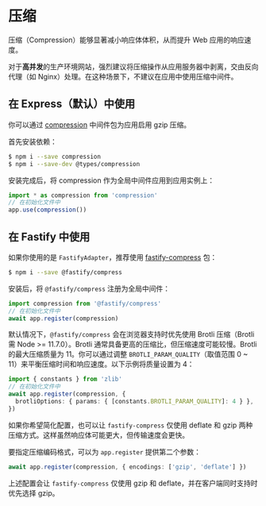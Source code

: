 # 压缩

压缩（Compression）能够显著减小响应体体积，从而提升 Web 应用的响应速度。

对于**高并发**的生产环境网站，强烈建议将压缩操作从应用服务器中剥离，交由反向代理（如 Nginx）处理。在这种场景下，不建议在应用中使用压缩中间件。

## 在 Express（默认）中使用

你可以通过 [compression](https://github.com/expressjs/compression) 中间件包为应用启用 gzip 压缩。

首先安装依赖：

```bash
$ npm i --save compression
$ npm i --save-dev @types/compression
```

安装完成后，将 compression 作为全局中间件应用到应用实例上：

```ts
import * as compression from 'compression'
// 在初始化文件中
app.use(compression())
```

## 在 Fastify 中使用

如果你使用的是 `FastifyAdapter`，推荐使用 [fastify-compress](https://github.com/fastify/fastify-compress) 包：

```bash
$ npm i --save @fastify/compress
```

安装后，将 `@fastify/compress` 注册为全局中间件：

```ts
import compression from '@fastify/compress'
// 在初始化文件中
await app.register(compression)
```

默认情况下，`@fastify/compress` 会在浏览器支持时优先使用 Brotli 压缩（Brotli 需 Node >= 11.7.0）。Brotli 通常具备更高的压缩比，但压缩速度可能较慢。Brotli 的最大压缩质量为 11。你可以通过调整 `BROTLI_PARAM_QUALITY`（取值范围 0 ~ 11）来平衡压缩时间和响应速度。以下示例将质量设置为 4：

```ts
import { constants } from 'zlib'
// 在初始化文件中
await app.register(compression, {
  brotliOptions: { params: { [constants.BROTLI_PARAM_QUALITY]: 4 } },
})
```

如果你希望简化配置，也可以让 `fastify-compress` 仅使用 deflate 和 gzip 两种压缩方式。这样虽然响应体可能更大，但传输速度会更快。

要指定压缩编码格式，可以为 `app.register` 提供第二个参数：

```ts
await app.register(compression, { encodings: ['gzip', 'deflate'] })
```

上述配置会让 `fastify-compress` 仅使用 gzip 和 deflate，并在客户端同时支持时优先选择 gzip。
